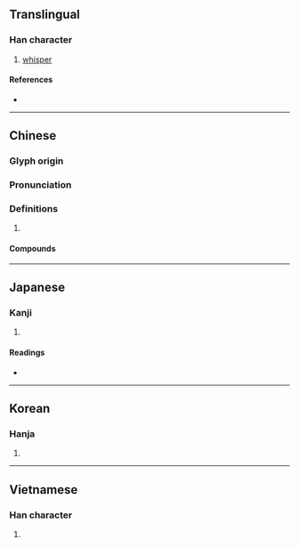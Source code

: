 {{character info/new}}
{{also|哝}}
==Translingual==

===Han character===
{{Han char|rn=30|rad=口|as=13|sn=16|four=65032|canj=RTWV|ids=⿰口農}}

# [[whisper]]

====References====
* {{Han ref|kx=0209.340|dkj=04368|dj=0432.180|hdz=10691.070|uh=5665|ud=22117|bh=BEBA|bd=48826}}

----

==Chinese==
{{zh-forms|s=哝}}

===Glyph origin===
{{Han etym}}

===Pronunciation===
{{zh-pron
|m=nóng
|c=nung4
|mc=y
|oc=y
|cat=
}}

===Definitions===
{{zh-hanzi}}

# {{rfdef|zh}}

====Compounds====
{{zh-der|咕噥|唧唧噥噥|唧噥|喁喁噥噥|嘓嘓噥噥|嘓噥|嘟嘟噥噥|嘟噥|噥噥|噥噥喃喃|突突噥噥}}

----

==Japanese==

===Kanji===
{{ja-kanji|grade=|rs=口13}}

# {{defn|lang=ja|sort=口13}}

====Readings====
* {{ja-readings|on=[[どう]] (dō), [[ぬ]] (nu), [[だう]] (dau), [[にょう]] (nyō)|kun=[[ささやく]] (sasayaku)}}

----

==Korean==

===Hanja===
{{ko-hanja|hangeul=농|rv=nong|mr=nong}}

# {{defn|lang=ko|sort=口13}}

----

==Vietnamese==

===Han character===
{{vi-hantu|[[nũng]]|rs=口13}}

# {{defn|lang=vi|sort=口13}}
